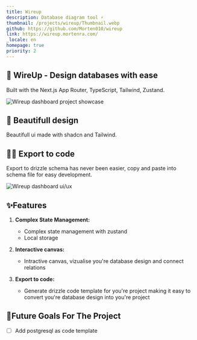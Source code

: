 ```yaml
---
title: Wireup
description: Database diagram tool ⚡
thumbnail: /projects/wireup/Thumbnail.webp
github: https://github.com/Morten010/wireup
link: https://wireup.mortenra.com/
_locale: en
homepage: true
priority: 2
---
```


## 🍾 WireUp - Design databases with ease

Built with the Next.js App Router, TypeScript, Tailwind, Zustand. 

![Wireup dashboard project showcase](/projects/wireup/showcase.webp)

## 🎨 Beautifull design

Beautifull ui made with shadcn and Tailwind.

## 🧑‍💻 Export to code

Export to drizzle schema has never been easier, copy and paste into schema file for easy development.

![Wireup dashboard ui/ux](/projects/wireup/export.webp)


## ✨Features

1. **Complex State Management:**
   - Complex state management with zustand
   - Local storage

2. **Interactive canvas:**
   - Intractive canvas, vizualise you're database design and connect relations

2. **Export to code:**
   - Generate drizzle code template for you're project making it easy to convert you're database design into you're project

## 🚀Future Goals For The Project
- [ ] Add postgresql as code template